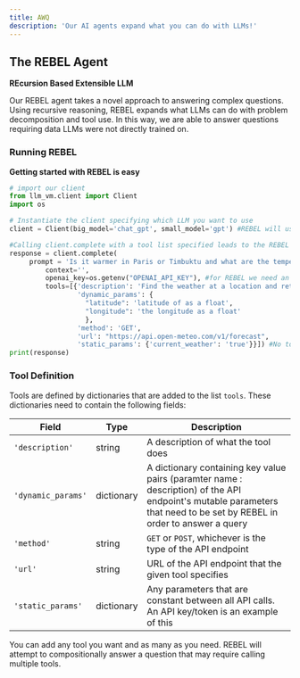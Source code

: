 ```yaml
---
title: AWQ
description: 'Our AI agents expand what you can do with LLMs!'
---
```


## The REBEL Agent
**REcursion Based Extensible LLM**

Our REBEL agent takes a novel approach to answering complex questions. Using recursive reasoning, REBEL expands what LLMs can do with problem decomposition and tool use. In this way, we are able to answer questions requiring data LLMs were not directly trained on.

### Running REBEL
**Getting started with REBEL is easy**
```python quickstart_REBEL.py
# import our client
from llm_vm.client import Client
import os

# Instantiate the client specifying which LLM you want to use
client = Client(big_model='chat_gpt', small_model='gpt') #REBEL will use chat_gpt no matter what big model is specified here, this specification exists for non-REBEL completion calls. 

#Calling client.complete with a tool list specified leads to the REBEL agent being used.
response = client.complete(
	 prompt = 'Is it warmer in Paris or Timbuktu and what are the temperatures in either city?',
         context='',
         openai_key=os.getenv("OPENAI_API_KEY"), #for REBEL we need an OpenAI key
         tools=[{'description': 'Find the weather at a location and returns it in celcius.',  #this tool list contains only one dictionary, therefore only one tool
                 'dynamic_params': {
		 		   "latitude": 'latitude of as a float',
		 		   "longitude": 'the longitude as a float'
				   },
                 'method': 'GET',
                 'url': "https://api.open-meteo.com/v1/forecast",
                 'static_params': {'current_weather': 'true'}}]) #No tools by default, so you have to add your own
print(response)
```
### Tool Definition
Tools are defined by dictionaries that are added to the list ```tools```. These dictionaries need to contain the following fields:

|Field| Type | Description|
|-|-|-|
|```'description'```| string | A description of what the tool does|
|```'dynamic_params'```| dictionary | A dictionary containing key value pairs (paramter name : description) of the API endpoint's mutable parameters that need to be set by REBEL in order to answer a query|
|```'method'```| string | ```GET``` or ```POST```, whichever is the type of the API endpoint|
|```'url'```| string | URL of the API endpoint that the given tool specifies|
|```'static_params'```| dictionary | Any parameters that are constant between all API calls. An API key/token is an example of this|

You can add any tool you want and as many as you need. REBEL will attempt to compositionally answer a question that may require calling multiple tools. 

<Snippet file="github.mdx" />
